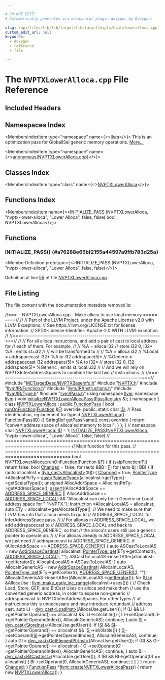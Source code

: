 ```yaml
---

# DO NOT EDIT!
# Automatically generated via docusaurus-plugin-doxygen by Doxygen.

slug: /api/files/lib/lib/target/lib/target/nvptx/nvptxloweralloca-cpp
custom_edit_url: null
keywords:
  - doxygen
  - reference
  - file

---
```





# The `NVPTXLowerAlloca.cpp` File Reference

<DoxygenPage pluginConfig={pluginConfig}>



## Included Headers

<IncludesList>
<IncludesListItem
  filePath="MCTargetDesc/NVPTXBaseInfo.h"
  permalink="/docs/api/files/lib/lib/target/lib/target/nvptx/lib/target/nvptx/mctargetdesc/nvptxbaseinfo-h"
  isLocal="true" />
<IncludesListItem
  filePath="NVPTX.h"
  permalink="/docs/api/files/lib/lib/target/lib/target/nvptx/nvptx-h"
  isLocal="true" />
<IncludesListItem
  filePath="llvm/IR/Function.h"
  permalink="/docs/api/files/include/include/llvm/include/llvm/ir/function-h"
  isLocal="true" />
<IncludesListItem
  filePath="llvm/IR/Instructions.h"
  permalink="/docs/api/files/include/include/llvm/include/llvm/ir/instructions-h"
  isLocal="true" />
<IncludesListItem
  filePath="llvm/IR/Type.h"
  permalink="/docs/api/files/include/include/llvm/include/llvm/ir/type-h"
  isLocal="true" />
<IncludesListItem
  filePath="llvm/Pass.h"
  permalink="/docs/api/files/include/include/llvm/pass-h"
  isLocal="true" />
</IncludesList>

## Namespaces Index

<MembersIndex>

<MembersIndexItem
  type="namespace"
  name={<><a href="/docs/api/namespaces/llvm">llvm</a></>}>
This is an optimization pass for GlobalISel generic memory operations. <a href="/docs/api/namespaces/llvm/#details">More...</a>
</MembersIndexItem>

<MembersIndexItem
  type="namespace"
  name={<><a href="/docs/api/namespaces/anonymous-nvptxloweralloca-cpp-">anonymous&#123;NVPTXLowerAlloca.cpp&#125;</a></>}>
</MembersIndexItem>

</MembersIndex>

## Classes Index

<MembersIndex>

<MembersIndexItem
  type="class"
  name={<><a href="/docs/api/classes/anonymous-namespace-nvptxloweralloca-cpp-/nvptxloweralloca">NVPTXLowerAlloca</a></>}>
</MembersIndexItem>

</MembersIndex>

## Functions Index

<MembersIndex>

<MembersIndexItem
  name={<><a href="#a76288e65bf2155a44597a9ffb783d25a">INITIALIZE&#95;PASS</a> (NVPTXLowerAlloca, &quot;nvptx-lower-alloca&quot;, &quot;Lower Alloca&quot;, false, false) bool NVPTXLowerAlloca</>}>
</MembersIndexItem>

</MembersIndex>


<SectionDefinition>

## Functions

### INITIALIZE&#95;PASS() {#a76288e65bf2155a44597a9ffb783d25a}

<MemberDefinition
  prototype={<>INITIALIZE&#95;PASS (NVPTXLowerAlloca, &quot;nvptx-lower-alloca&quot;, &quot;Lower Alloca&quot;, false, false)</>}>

Definition at line <a href="#l00055">55</a> of file <a href="/docs/api/files/lib/lib/target/lib/target/nvptx/nvptxloweralloca-cpp">NVPTXLowerAlloca.cpp</a>.
</MemberDefinition>

</SectionDefinition>

## File Listing

The file content with the documentation metadata removed is:

<ProgramListing>

<Link id="l00001" /><CodeLine lineNumber="1"><span class="doxyHighlightComment">//===-- NVPTXLowerAlloca.cpp - Make alloca to use local memory =====--===//</span></CodeLine>
<Link id="l00002" /><CodeLine lineNumber="2"><span class="doxyHighlightComment">//</span></CodeLine>
<Link id="l00003" /><CodeLine lineNumber="3"><span class="doxyHighlightComment">// Part of the LLVM Project, under the Apache License v2.0 with LLVM Exceptions.</span></CodeLine>
<Link id="l00004" /><CodeLine lineNumber="4"><span class="doxyHighlightComment">// See https://llvm.org/LICENSE.txt for license information.</span></CodeLine>
<Link id="l00005" /><CodeLine lineNumber="5"><span class="doxyHighlightComment">// SPDX-License-Identifier: Apache-2.0 WITH LLVM-exception</span></CodeLine>
<Link id="l00006" /><CodeLine lineNumber="6"><span class="doxyHighlightComment">//</span></CodeLine>
<Link id="l00007" /><CodeLine lineNumber="7"><span class="doxyHighlightComment">//===----------------------------------------------------------------------===//</span></CodeLine>
<Link id="l00008" /><CodeLine lineNumber="8"><span class="doxyHighlightComment">//</span></CodeLine>
<Link id="l00009" /><CodeLine lineNumber="9"><span class="doxyHighlightComment">// For all alloca instructions, and add a pair of cast to local address for</span></CodeLine>
<Link id="l00010" /><CodeLine lineNumber="10"><span class="doxyHighlightComment">// each of them. For example,</span></CodeLine>
<Link id="l00011" /><CodeLine lineNumber="11"><span class="doxyHighlightComment">//</span></CodeLine>
<Link id="l00012" /><CodeLine lineNumber="12"><span class="doxyHighlightComment">//   %A = alloca i32</span></CodeLine>
<Link id="l00013" /><CodeLine lineNumber="13"><span class="doxyHighlightComment">//   store i32 0, i32&#42; %A ; emits st.u32</span></CodeLine>
<Link id="l00014" /><CodeLine lineNumber="14"><span class="doxyHighlightComment">//</span></CodeLine>
<Link id="l00015" /><CodeLine lineNumber="15"><span class="doxyHighlightComment">// will be transformed to</span></CodeLine>
<Link id="l00016" /><CodeLine lineNumber="16"><span class="doxyHighlightComment">//</span></CodeLine>
<Link id="l00017" /><CodeLine lineNumber="17"><span class="doxyHighlightComment">//   %A = alloca i32</span></CodeLine>
<Link id="l00018" /><CodeLine lineNumber="18"><span class="doxyHighlightComment">//   %Local = addrspacecast i32&#42; %A to i32 addrspace(5)&#42;</span></CodeLine>
<Link id="l00019" /><CodeLine lineNumber="19"><span class="doxyHighlightComment">//   %Generic = addrspacecast i32 addrspace(5)&#42; %A to i32&#42;</span></CodeLine>
<Link id="l00020" /><CodeLine lineNumber="20"><span class="doxyHighlightComment">//   store i32 0, i32 addrspace(5)&#42; %Generic ; emits st.local.u32</span></CodeLine>
<Link id="l00021" /><CodeLine lineNumber="21"><span class="doxyHighlightComment">//</span></CodeLine>
<Link id="l00022" /><CodeLine lineNumber="22"><span class="doxyHighlightComment">// And we will rely on NVPTXInferAddressSpaces to combine the last two</span></CodeLine>
<Link id="l00023" /><CodeLine lineNumber="23"><span class="doxyHighlightComment">// instructions.</span></CodeLine>
<Link id="l00024" /><CodeLine lineNumber="24"><span class="doxyHighlightComment">//</span></CodeLine>
<Link id="l00025" /><CodeLine lineNumber="25"><span class="doxyHighlightComment">//===----------------------------------------------------------------------===//</span></CodeLine>
<Link id="l00026" /><CodeLine lineNumber="26"></CodeLine>
<Link id="l00027" /><CodeLine lineNumber="27"><span class="doxyHighlightPreprocessor">#include &quot;<a href="/docs/api/files/lib/lib/target/lib/target/nvptx/lib/target/nvptx/mctargetdesc/nvptxbaseinfo-h">MCTargetDesc/NVPTXBaseInfo.h</a>&quot;</span></CodeLine>
<Link id="l00028" /><CodeLine lineNumber="28"><span class="doxyHighlightPreprocessor">#include &quot;<a href="/docs/api/files/lib/lib/target/lib/target/nvptx/nvptx-h">NVPTX.h</a>&quot;</span></CodeLine>
<Link id="l00029" /><CodeLine lineNumber="29"><span class="doxyHighlightPreprocessor">#include &quot;<a href="/docs/api/files/include/include/llvm/include/llvm/ir/function-h">llvm/IR/Function.h</a>&quot;</span></CodeLine>
<Link id="l00030" /><CodeLine lineNumber="30"><span class="doxyHighlightPreprocessor">#include &quot;<a href="/docs/api/files/include/include/llvm/include/llvm/ir/instructions-h">llvm/IR/Instructions.h</a>&quot;</span></CodeLine>
<Link id="l00031" /><CodeLine lineNumber="31"><span class="doxyHighlightPreprocessor">#include &quot;<a href="/docs/api/files/include/include/llvm/include/llvm/ir/type-h">llvm/IR/Type.h</a>&quot;</span></CodeLine>
<Link id="l00032" /><CodeLine lineNumber="32"><span class="doxyHighlightPreprocessor">#include &quot;<a href="/docs/api/files/include/include/llvm/pass-h">llvm/Pass.h</a>&quot;</span></CodeLine>
<Link id="l00033" /><CodeLine lineNumber="33"></CodeLine>
<Link id="l00034" /><CodeLine lineNumber="34"><span class="doxyHighlightKeyword">using namespace </span><span class="doxyHighlight"><a href="/docs/api/namespaces/llvm">llvm</a>;</span></CodeLine>
<Link id="l00035" /><CodeLine lineNumber="35"></CodeLine>
<Link id="l00036" /><CodeLine lineNumber="36"><span class="doxyHighlightKeyword">namespace </span><span class="doxyHighlight"><a href="/docs/api/namespaces/llvm">llvm</a> &#123;</span></CodeLine>
<Link id="l00037" /><CodeLine lineNumber="37" lineLink="/docs/api/namespaces/llvm/#a0804f543b0bff508b640c8dbc4a335fe"><span class="doxyHighlightKeywordType">void</span><span class="doxyHighlight"> <a href="/docs/api/namespaces/llvm/#a0804f543b0bff508b640c8dbc4a335fe">initializeNVPTXLowerAllocaPass</a>(<a href="/docs/api/classes/llvm/passregistry">PassRegistry</a> &amp;);</span></CodeLine>
<Link id="l00038" /><CodeLine lineNumber="38"><span class="doxyHighlight">&#125;</span></CodeLine>
<Link id="l00039" /><CodeLine lineNumber="39"></CodeLine>
<Link id="l00040" /><CodeLine lineNumber="40" lineLink="/docs/api/namespaces/anonymous-nvptxloweralloca-cpp-"><span class="doxyHighlightKeyword">namespace </span><span class="doxyHighlight">&#123;</span></CodeLine>
<Link id="l00041" /><CodeLine lineNumber="41" lineLink="/docs/api/classes/anonymous-namespace-nvptxloweralloca-cpp-/nvptxloweralloca"><span class="doxyHighlightKeyword">class </span><span class="doxyHighlight"><a href="/docs/api/classes/anonymous-namespace-nvptxloweralloca-cpp-/nvptxloweralloca/#aa12e42384f768a14ae202c0285914a4f">NVPTXLowerAlloca</a> : </span><span class="doxyHighlightKeyword">public</span><span class="doxyHighlight"> <a href="/docs/api/classes/llvm/functionpass/#a7691d83e3561f781cae4ce4a01bdfa93">FunctionPass</a> &#123;</span></CodeLine>
<Link id="l00042" /><CodeLine lineNumber="42"><span class="doxyHighlight">  </span><span class="doxyHighlightKeywordType">bool</span><span class="doxyHighlight"> <a href="/docs/api/files/lib/lib/transforms/lib/transforms/utils/entryexitinstrumenter-cpp/#a3985f1f39349428d17f0d2b81ebc6349">runOnFunction</a>(<a href="/docs/api/classes/llvm/function">Function</a> &amp;<a href="/docs/api/files/lib/lib/support/md5-cpp/#a96d73bbd7af15cb1fc38c3f4a3bd82e9">F</a>) </span><span class="doxyHighlightKeyword">override</span><span class="doxyHighlight">;</span></CodeLine>
<Link id="l00043" /><CodeLine lineNumber="43"></CodeLine>
<Link id="l00044" /><CodeLine lineNumber="44"><span class="doxyHighlightKeyword">public</span><span class="doxyHighlight">:</span></CodeLine>
<Link id="l00045" /><CodeLine lineNumber="45" lineLink="/docs/api/classes/anonymous-namespace-nvptxloweralloca-cpp-/nvptxloweralloca/#aa07bef6a4df0a35da4df8211ffe963a8"><span class="doxyHighlight">  </span><span class="doxyHighlightKeyword">static</span><span class="doxyHighlight"> </span><span class="doxyHighlightKeywordType">char</span><span class="doxyHighlight"> <a href="/docs/api/classes/anonymous-namespace-nvptxloweralloca-cpp-/nvptxloweralloca/#aa07bef6a4df0a35da4df8211ffe963a8">ID</a>; </span><span class="doxyHighlightComment">// Pass identification, replacement for typeid</span></CodeLine>
<Link id="l00046" /><CodeLine lineNumber="46" lineLink="/docs/api/classes/anonymous-namespace-nvptxloweralloca-cpp-/nvptxloweralloca/#aa12e42384f768a14ae202c0285914a4f"><span class="doxyHighlight">  <a href="/docs/api/classes/anonymous-namespace-nvptxloweralloca-cpp-/nvptxloweralloca/#aa12e42384f768a14ae202c0285914a4f">NVPTXLowerAlloca</a>() : <a href="/docs/api/classes/llvm/functionpass/#a7691d83e3561f781cae4ce4a01bdfa93">FunctionPass</a>(<a href="/docs/api/classes/anonymous-namespace-nvptxloweralloca-cpp-/nvptxloweralloca/#aa07bef6a4df0a35da4df8211ffe963a8">ID</a>) &#123;&#125;</span></CodeLine>
<Link id="l00047" /><CodeLine lineNumber="47" lineLink="/docs/api/classes/anonymous-namespace-nvptxloweralloca-cpp-/nvptxloweralloca/#a53b855d0caffa1ff76b60301db0b9d62"><span class="doxyHighlight">  <a href="/docs/api/classes/llvm/stringref">StringRef</a> <a href="/docs/api/classes/anonymous-namespace-nvptxloweralloca-cpp-/nvptxloweralloca/#a53b855d0caffa1ff76b60301db0b9d62">getPassName</a>()</span><span class="doxyHighlightKeyword"> const override </span><span class="doxyHighlight">&#123;</span></CodeLine>
<Link id="l00048" /><CodeLine lineNumber="48"><span class="doxyHighlight">    </span><span class="doxyHighlightKeywordFlow">return</span><span class="doxyHighlight"> </span><span class="doxyHighlightStringLiteral">&quot;convert address space of alloca&#39;ed memory to local&quot;</span><span class="doxyHighlight">;</span></CodeLine>
<Link id="l00049" /><CodeLine lineNumber="49"><span class="doxyHighlight">  &#125;</span></CodeLine>
<Link id="l00050" /><CodeLine lineNumber="50"><span class="doxyHighlight">&#125;;</span></CodeLine>
<Link id="l00051" /><CodeLine lineNumber="51"><span class="doxyHighlight">&#125; </span><span class="doxyHighlightComment">// namespace</span></CodeLine>
<Link id="l00052" /><CodeLine lineNumber="52"></CodeLine>
<Link id="l00053" /><CodeLine lineNumber="53"><span class="doxyHighlightKeywordType">char</span><span class="doxyHighlight"> <a href="/docs/api/classes/anonymous-namespace-nvptxloweralloca-cpp-/nvptxloweralloca/#aa07bef6a4df0a35da4df8211ffe963a8">NVPTXLowerAlloca::ID</a> = 1;</span></CodeLine>
<Link id="l00054" /><CodeLine lineNumber="54"></CodeLine>
<Link id="l00055" /><CodeLine lineNumber="55" lineLink="#a76288e65bf2155a44597a9ffb783d25a"><span class="doxyHighlight"><a href="/docs/api/files/include/include/llvm/passsupport-h/#af807c9595d50b45c0008924c4679c85c">INITIALIZE&#95;PASS</a>(<a href="/docs/api/classes/anonymous-namespace-nvptxloweralloca-cpp-/nvptxloweralloca/#aa12e42384f768a14ae202c0285914a4f">NVPTXLowerAlloca</a>, </span><span class="doxyHighlightStringLiteral">&quot;nvptx-lower-alloca&quot;</span><span class="doxyHighlight">, </span><span class="doxyHighlightStringLiteral">&quot;Lower Alloca&quot;</span><span class="doxyHighlight">, </span><span class="doxyHighlightKeyword">false</span><span class="doxyHighlight">,</span></CodeLine>
<Link id="l00056" /><CodeLine lineNumber="56"><span class="doxyHighlight">                </span><span class="doxyHighlightKeyword">false</span><span class="doxyHighlight">)</span></CodeLine>
<Link id="l00057" /><CodeLine lineNumber="57"></CodeLine>
<Link id="l00058" /><CodeLine lineNumber="58"><span class="doxyHighlightComment">// =============================================================================</span></CodeLine>
<Link id="l00059" /><CodeLine lineNumber="59"><span class="doxyHighlightComment">// Main function for this pass.</span></CodeLine>
<Link id="l00060" /><CodeLine lineNumber="60"><span class="doxyHighlightComment">// =============================================================================</span></CodeLine>
<Link id="l00061" /><CodeLine lineNumber="61"><span class="doxyHighlight">bool <a href="/docs/api/classes/anonymous-namespace-nvptxloweralloca-cpp-/nvptxloweralloca/#aa12e42384f768a14ae202c0285914a4f">NVPTXLowerAlloca</a>::<a href="/docs/api/files/lib/lib/transforms/lib/transforms/utils/entryexitinstrumenter-cpp/#a3985f1f39349428d17f0d2b81ebc6349">runOnFunction</a>(<a href="/docs/api/classes/llvm/function">Function</a> &amp;<a href="/docs/api/files/lib/lib/support/md5-cpp/#a96d73bbd7af15cb1fc38c3f4a3bd82e9">F</a>) &#123;</span></CodeLine>
<Link id="l00062" /><CodeLine lineNumber="62"><span class="doxyHighlight">  </span><span class="doxyHighlightKeywordFlow">if</span><span class="doxyHighlight"> (skipFunction(<a href="/docs/api/files/lib/lib/support/md5-cpp/#a96d73bbd7af15cb1fc38c3f4a3bd82e9">F</a>))</span></CodeLine>
<Link id="l00063" /><CodeLine lineNumber="63"><span class="doxyHighlight">    </span><span class="doxyHighlightKeywordFlow">return</span><span class="doxyHighlight"> </span><span class="doxyHighlightKeyword">false</span><span class="doxyHighlight">;</span></CodeLine>
<Link id="l00064" /><CodeLine lineNumber="64"></CodeLine>
<Link id="l00065" /><CodeLine lineNumber="65"><span class="doxyHighlight">  </span><span class="doxyHighlightKeywordType">bool</span><span class="doxyHighlight"> <a href="/docs/api/groups/arcopt/#gaa57b1a4e6a1c79233913139635169cf1">Changed</a> = </span><span class="doxyHighlightKeyword">false</span><span class="doxyHighlight">;</span></CodeLine>
<Link id="l00066" /><CodeLine lineNumber="66"><span class="doxyHighlight">  </span><span class="doxyHighlightKeywordFlow">for</span><span class="doxyHighlight"> (</span><span class="doxyHighlightKeyword">auto</span><span class="doxyHighlight"> &amp;BB : <a href="/docs/api/files/lib/lib/support/md5-cpp/#a96d73bbd7af15cb1fc38c3f4a3bd82e9">F</a>)</span></CodeLine>
<Link id="l00067" /><CodeLine lineNumber="67"><span class="doxyHighlight">    </span><span class="doxyHighlightKeywordFlow">for</span><span class="doxyHighlight"> (</span><span class="doxyHighlightKeyword">auto</span><span class="doxyHighlight"> &amp;<a href="/docs/api/files/lib/lib/support/md5-cpp/#ac0eafdc9ee161b71e7af98af736952fd">I</a> : BB) &#123;</span></CodeLine>
<Link id="l00068" /><CodeLine lineNumber="68"><span class="doxyHighlight">      </span><span class="doxyHighlightKeywordFlow">if</span><span class="doxyHighlight"> (</span><span class="doxyHighlightKeyword">auto</span><span class="doxyHighlight"> allocaInst = <a href="/docs/api/namespaces/llvm/#a22eeee01734061ac1b31ccd994c49eef">dyn&#95;cast&lt;AllocaInst&gt;</a>(&amp;<a href="/docs/api/files/lib/lib/support/md5-cpp/#ac0eafdc9ee161b71e7af98af736952fd">I</a>)) &#123;</span></CodeLine>
<Link id="l00069" /><CodeLine lineNumber="69"><span class="doxyHighlight">        <a href="/docs/api/groups/arcopt/#gaa57b1a4e6a1c79233913139635169cf1">Changed</a> = </span><span class="doxyHighlightKeyword">true</span><span class="doxyHighlight">;</span></CodeLine>
<Link id="l00070" /><CodeLine lineNumber="70"></CodeLine>
<Link id="l00071" /><CodeLine lineNumber="71"><span class="doxyHighlight">        <a href="/docs/api/classes/pointertype">PointerType</a> &#42;AllocInstPtrTy =</span></CodeLine>
<Link id="l00072" /><CodeLine lineNumber="72"><span class="doxyHighlight">            <a href="/docs/api/namespaces/llvm/#ac4fc845f5ed92de63cd4474f128f5fc5">cast&lt;PointerType&gt;</a>(allocaInst-&gt;getType()-&gt;getScalarType());</span></CodeLine>
<Link id="l00073" /><CodeLine lineNumber="73"><span class="doxyHighlight">        </span><span class="doxyHighlightKeywordType">unsigned</span><span class="doxyHighlight"> AllocAddrSpace = AllocInstPtrTy-&gt;getAddressSpace();</span></CodeLine>
<Link id="l00074" /><CodeLine lineNumber="74"><span class="doxyHighlight">        <a href="/docs/api/files/lib/lib/target/lib/target/amdgpu/silowercontrolflow-cpp/#a4868c5d81c5ccc98c47aeab6244346a0">assert</a>((AllocAddrSpace == <a href="/docs/api/namespaces/llvm/nvptxas/#ad7d00b71af84502be65ae2de3f8d91dca6c5cbbdf5d30037891306aa6f4924861">ADDRESS&#95;SPACE&#95;GENERIC</a> ||</span></CodeLine>
<Link id="l00075" /><CodeLine lineNumber="75"><span class="doxyHighlight">                AllocAddrSpace == <a href="/docs/api/namespaces/llvm/nvptxas/#ad7d00b71af84502be65ae2de3f8d91dca5422550a7a085ef37ff834c019121b9b">ADDRESS&#95;SPACE&#95;LOCAL</a>) &amp;&amp;</span></CodeLine>
<Link id="l00076" /><CodeLine lineNumber="76"><span class="doxyHighlight">               </span><span class="doxyHighlightStringLiteral">&quot;AllocaInst can only be in Generic or Local address space for &quot;</span></CodeLine>
<Link id="l00077" /><CodeLine lineNumber="77"><span class="doxyHighlight">               </span><span class="doxyHighlightStringLiteral">&quot;NVPTX.&quot;</span><span class="doxyHighlight">);</span></CodeLine>
<Link id="l00078" /><CodeLine lineNumber="78"></CodeLine>
<Link id="l00079" /><CodeLine lineNumber="79"><span class="doxyHighlight">        <a href="/docs/api/classes/llvm/instruction">Instruction</a> &#42;AllocaInLocalAS = allocaInst;</span></CodeLine>
<Link id="l00080" /><CodeLine lineNumber="80"><span class="doxyHighlight">        </span><span class="doxyHighlightKeyword">auto</span><span class="doxyHighlight"> ETy = allocaInst-&gt;getAllocatedType();</span></CodeLine>
<Link id="l00081" /><CodeLine lineNumber="81"></CodeLine>
<Link id="l00082" /><CodeLine lineNumber="82"><span class="doxyHighlight">        </span><span class="doxyHighlightComment">// We need to make sure that LLVM has info that alloca needs to go to</span></CodeLine>
<Link id="l00083" /><CodeLine lineNumber="83"><span class="doxyHighlight">        </span><span class="doxyHighlightComment">// ADDRESS&#95;SPACE&#95;LOCAL for InferAddressSpace pass.</span></CodeLine>
<Link id="l00084" /><CodeLine lineNumber="84"><span class="doxyHighlight">        </span><span class="doxyHighlightComment">//</span></CodeLine>
<Link id="l00085" /><CodeLine lineNumber="85"><span class="doxyHighlight">        </span><span class="doxyHighlightComment">// For allocas in ADDRESS&#95;SPACE&#95;LOCAL, we add addrspacecast to</span></CodeLine>
<Link id="l00086" /><CodeLine lineNumber="86"><span class="doxyHighlight">        </span><span class="doxyHighlightComment">// ADDRESS&#95;SPACE&#95;LOCAL and back to ADDRESS&#95;SPACE&#95;GENERIC, so that</span></CodeLine>
<Link id="l00087" /><CodeLine lineNumber="87"><span class="doxyHighlight">        </span><span class="doxyHighlightComment">// the alloca&#39;s users still use a generic pointer to operate on.</span></CodeLine>
<Link id="l00088" /><CodeLine lineNumber="88"><span class="doxyHighlight">        </span><span class="doxyHighlightComment">//</span></CodeLine>
<Link id="l00089" /><CodeLine lineNumber="89"><span class="doxyHighlight">        </span><span class="doxyHighlightComment">// For allocas already in ADDRESS&#95;SPACE&#95;LOCAL, we just need</span></CodeLine>
<Link id="l00090" /><CodeLine lineNumber="90"><span class="doxyHighlight">        </span><span class="doxyHighlightComment">// addrspacecast to ADDRESS&#95;SPACE&#95;GENERIC.</span></CodeLine>
<Link id="l00091" /><CodeLine lineNumber="91"><span class="doxyHighlight">        </span><span class="doxyHighlightKeywordFlow">if</span><span class="doxyHighlight"> (AllocAddrSpace == <a href="/docs/api/namespaces/llvm/nvptxas/#ad7d00b71af84502be65ae2de3f8d91dca6c5cbbdf5d30037891306aa6f4924861">ADDRESS&#95;SPACE&#95;GENERIC</a>) &#123;</span></CodeLine>
<Link id="l00092" /><CodeLine lineNumber="92"><span class="doxyHighlight">          </span><span class="doxyHighlightKeyword">auto</span><span class="doxyHighlight"> ASCastToLocalAS = </span><span class="doxyHighlightKeyword">new</span><span class="doxyHighlight"> <a href="/docs/api/classes/llvm/addrspacecastinst">AddrSpaceCastInst</a>(</span></CodeLine>
<Link id="l00093" /><CodeLine lineNumber="93"><span class="doxyHighlight">              allocaInst,</span></CodeLine>
<Link id="l00094" /><CodeLine lineNumber="94"><span class="doxyHighlight">              <a href="/docs/api/classes/llvm/pointertype/#a8d7f800be5fd53dcfcdcbdc6fd9ccfe3">PointerType::get</a>(ETy-&gt;getContext(), <a href="/docs/api/namespaces/llvm/nvptxas/#ad7d00b71af84502be65ae2de3f8d91dca5422550a7a085ef37ff834c019121b9b">ADDRESS&#95;SPACE&#95;LOCAL</a>), </span><span class="doxyHighlightStringLiteral">&quot;&quot;</span><span class="doxyHighlight">);</span></CodeLine>
<Link id="l00095" /><CodeLine lineNumber="95"><span class="doxyHighlight">          ASCastToLocalAS-&gt;insertAfter(allocaInst-&gt;getIterator());</span></CodeLine>
<Link id="l00096" /><CodeLine lineNumber="96"><span class="doxyHighlight">          AllocaInLocalAS = ASCastToLocalAS;</span></CodeLine>
<Link id="l00097" /><CodeLine lineNumber="97"><span class="doxyHighlight">        &#125;</span></CodeLine>
<Link id="l00098" /><CodeLine lineNumber="98"></CodeLine>
<Link id="l00099" /><CodeLine lineNumber="99"><span class="doxyHighlight">        </span><span class="doxyHighlightKeyword">auto</span><span class="doxyHighlight"> AllocaInGenericAS = </span><span class="doxyHighlightKeyword">new</span><span class="doxyHighlight"> <a href="/docs/api/classes/llvm/addrspacecastinst">AddrSpaceCastInst</a>(</span></CodeLine>
<Link id="l00100" /><CodeLine lineNumber="100"><span class="doxyHighlight">            AllocaInLocalAS,</span></CodeLine>
<Link id="l00101" /><CodeLine lineNumber="101"><span class="doxyHighlight">            <a href="/docs/api/classes/llvm/pointertype/#a8d7f800be5fd53dcfcdcbdc6fd9ccfe3">PointerType::get</a>(ETy-&gt;getContext(), <a href="/docs/api/namespaces/llvm/nvptxas/#ad7d00b71af84502be65ae2de3f8d91dca6c5cbbdf5d30037891306aa6f4924861">ADDRESS&#95;SPACE&#95;GENERIC</a>), </span><span class="doxyHighlightStringLiteral">&quot;&quot;</span><span class="doxyHighlight">);</span></CodeLine>
<Link id="l00102" /><CodeLine lineNumber="102"><span class="doxyHighlight">        AllocaInGenericAS-&gt;insertAfter(AllocaInLocalAS-&gt;<a href="/docs/api/classes/llvm/ilist-node-impl/#af719fc783be6589465137d997701a432">getIterator</a>());</span></CodeLine>
<Link id="l00103" /><CodeLine lineNumber="103"></CodeLine>
<Link id="l00104" /><CodeLine lineNumber="104"><span class="doxyHighlight">        </span><span class="doxyHighlightKeywordFlow">for</span><span class="doxyHighlight"> (<a href="/docs/api/classes/llvm/use">Use</a> &amp;AllocaUse : <a href="/docs/api/namespaces/llvm/#a3d2cdc4a0db233678e7141c9d6ea3419">llvm::make&#95;early&#95;inc&#95;range</a>(allocaInst-&gt;uses())) &#123;</span></CodeLine>
<Link id="l00105" /><CodeLine lineNumber="105"><span class="doxyHighlight">          </span><span class="doxyHighlightComment">// Check Load, Store, GEP, and BitCast Uses on alloca and make them</span></CodeLine>
<Link id="l00106" /><CodeLine lineNumber="106"><span class="doxyHighlight">          </span><span class="doxyHighlightComment">// use the converted generic address, in order to expose non-generic</span></CodeLine>
<Link id="l00107" /><CodeLine lineNumber="107"><span class="doxyHighlight">          </span><span class="doxyHighlightComment">// addrspacecast to NVPTXInferAddressSpaces. For other types</span></CodeLine>
<Link id="l00108" /><CodeLine lineNumber="108"><span class="doxyHighlight">          </span><span class="doxyHighlightComment">// of instructions this is unnecessary and may introduce redundant</span></CodeLine>
<Link id="l00109" /><CodeLine lineNumber="109"><span class="doxyHighlight">          </span><span class="doxyHighlightComment">// address cast.</span></CodeLine>
<Link id="l00110" /><CodeLine lineNumber="110"><span class="doxyHighlight">          </span><span class="doxyHighlightKeyword">auto</span><span class="doxyHighlight"> LI = <a href="/docs/api/namespaces/llvm/#a22eeee01734061ac1b31ccd994c49eef">dyn&#95;cast&lt;LoadInst&gt;</a>(AllocaUse.getUser());</span></CodeLine>
<Link id="l00111" /><CodeLine lineNumber="111"><span class="doxyHighlight">          </span><span class="doxyHighlightKeywordFlow">if</span><span class="doxyHighlight"> (LI &amp;&amp; LI-&gt;getPointerOperand() == allocaInst &amp;&amp;</span></CodeLine>
<Link id="l00112" /><CodeLine lineNumber="112"><span class="doxyHighlight">              !LI-&gt;isVolatile()) &#123;</span></CodeLine>
<Link id="l00113" /><CodeLine lineNumber="113"><span class="doxyHighlight">            LI-&gt;setOperand(LI-&gt;getPointerOperandIndex(), AllocaInGenericAS);</span></CodeLine>
<Link id="l00114" /><CodeLine lineNumber="114"><span class="doxyHighlight">            </span><span class="doxyHighlightKeywordFlow">continue</span><span class="doxyHighlight">;</span></CodeLine>
<Link id="l00115" /><CodeLine lineNumber="115"><span class="doxyHighlight">          &#125;</span></CodeLine>
<Link id="l00116" /><CodeLine lineNumber="116"><span class="doxyHighlight">          </span><span class="doxyHighlightKeyword">auto</span><span class="doxyHighlight"> <a href="/docs/api/namespaces/llvm/si">SI</a> = <a href="/docs/api/namespaces/llvm/#a22eeee01734061ac1b31ccd994c49eef">dyn&#95;cast&lt;StoreInst&gt;</a>(AllocaUse.getUser());</span></CodeLine>
<Link id="l00117" /><CodeLine lineNumber="117"><span class="doxyHighlight">          </span><span class="doxyHighlightKeywordFlow">if</span><span class="doxyHighlight"> (<a href="/docs/api/namespaces/llvm/si">SI</a> &amp;&amp; <a href="/docs/api/namespaces/llvm/si">SI</a>-&gt;getPointerOperand() == allocaInst &amp;&amp;</span></CodeLine>
<Link id="l00118" /><CodeLine lineNumber="118"><span class="doxyHighlight">              !<a href="/docs/api/namespaces/llvm/si">SI</a>-&gt;isVolatile()) &#123;</span></CodeLine>
<Link id="l00119" /><CodeLine lineNumber="119"><span class="doxyHighlight">            <a href="/docs/api/namespaces/llvm/si">SI</a>-&gt;setOperand(<a href="/docs/api/namespaces/llvm/si">SI</a>-&gt;getPointerOperandIndex(), AllocaInGenericAS);</span></CodeLine>
<Link id="l00120" /><CodeLine lineNumber="120"><span class="doxyHighlight">            </span><span class="doxyHighlightKeywordFlow">continue</span><span class="doxyHighlight">;</span></CodeLine>
<Link id="l00121" /><CodeLine lineNumber="121"><span class="doxyHighlight">          &#125;</span></CodeLine>
<Link id="l00122" /><CodeLine lineNumber="122"><span class="doxyHighlight">          </span><span class="doxyHighlightKeyword">auto</span><span class="doxyHighlight"> GI = <a href="/docs/api/namespaces/llvm/#a22eeee01734061ac1b31ccd994c49eef">dyn&#95;cast&lt;GetElementPtrInst&gt;</a>(AllocaUse.getUser());</span></CodeLine>
<Link id="l00123" /><CodeLine lineNumber="123"><span class="doxyHighlight">          </span><span class="doxyHighlightKeywordFlow">if</span><span class="doxyHighlight"> (GI &amp;&amp; GI-&gt;getPointerOperand() == allocaInst) &#123;</span></CodeLine>
<Link id="l00124" /><CodeLine lineNumber="124"><span class="doxyHighlight">            GI-&gt;setOperand(GI-&gt;getPointerOperandIndex(), AllocaInGenericAS);</span></CodeLine>
<Link id="l00125" /><CodeLine lineNumber="125"><span class="doxyHighlight">            </span><span class="doxyHighlightKeywordFlow">continue</span><span class="doxyHighlight">;</span></CodeLine>
<Link id="l00126" /><CodeLine lineNumber="126"><span class="doxyHighlight">          &#125;</span></CodeLine>
<Link id="l00127" /><CodeLine lineNumber="127"><span class="doxyHighlight">          </span><span class="doxyHighlightKeyword">auto</span><span class="doxyHighlight"> BI = <a href="/docs/api/namespaces/llvm/#a22eeee01734061ac1b31ccd994c49eef">dyn&#95;cast&lt;BitCastInst&gt;</a>(AllocaUse.getUser());</span></CodeLine>
<Link id="l00128" /><CodeLine lineNumber="128"><span class="doxyHighlight">          </span><span class="doxyHighlightKeywordFlow">if</span><span class="doxyHighlight"> (BI &amp;&amp; BI-&gt;getOperand(0) == allocaInst) &#123;</span></CodeLine>
<Link id="l00129" /><CodeLine lineNumber="129"><span class="doxyHighlight">            BI-&gt;setOperand(0, AllocaInGenericAS);</span></CodeLine>
<Link id="l00130" /><CodeLine lineNumber="130"><span class="doxyHighlight">            </span><span class="doxyHighlightKeywordFlow">continue</span><span class="doxyHighlight">;</span></CodeLine>
<Link id="l00131" /><CodeLine lineNumber="131"><span class="doxyHighlight">          &#125;</span></CodeLine>
<Link id="l00132" /><CodeLine lineNumber="132"><span class="doxyHighlight">        &#125;</span></CodeLine>
<Link id="l00133" /><CodeLine lineNumber="133"><span class="doxyHighlight">      &#125;</span></CodeLine>
<Link id="l00134" /><CodeLine lineNumber="134"><span class="doxyHighlight">    &#125;</span></CodeLine>
<Link id="l00135" /><CodeLine lineNumber="135"><span class="doxyHighlight">  </span><span class="doxyHighlightKeywordFlow">return</span><span class="doxyHighlight"> <a href="/docs/api/groups/arcopt/#gaa57b1a4e6a1c79233913139635169cf1">Changed</a>;</span></CodeLine>
<Link id="l00136" /><CodeLine lineNumber="136"><span class="doxyHighlight">&#125;</span></CodeLine>
<Link id="l00137" /><CodeLine lineNumber="137"></CodeLine>
<Link id="l00138" /><CodeLine lineNumber="138" lineLink="/docs/api/namespaces/llvm/#a709c375197419e13ca0421355aaa1405"><span class="doxyHighlight"><a href="/docs/api/classes/llvm/functionpass">FunctionPass</a> &#42;<a href="/docs/api/namespaces/llvm/#a709c375197419e13ca0421355aaa1405">llvm::createNVPTXLowerAllocaPass</a>() &#123;</span></CodeLine>
<Link id="l00139" /><CodeLine lineNumber="139"><span class="doxyHighlight">  </span><span class="doxyHighlightKeywordFlow">return</span><span class="doxyHighlight"> </span><span class="doxyHighlightKeyword">new</span><span class="doxyHighlight"> <a href="/docs/api/classes/anonymous-namespace-nvptxloweralloca-cpp-/nvptxloweralloca/#aa12e42384f768a14ae202c0285914a4f">NVPTXLowerAlloca</a>();</span></CodeLine>
<Link id="l00140" /><CodeLine lineNumber="140"><span class="doxyHighlight">&#125;</span></CodeLine>

</ProgramListing>


</DoxygenPage>
